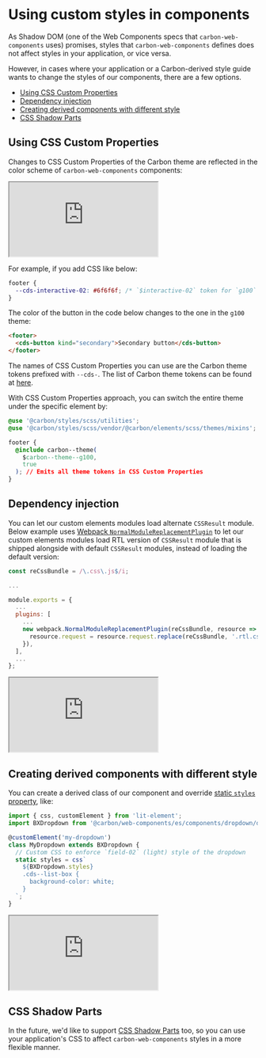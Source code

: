
<Meta title="Introduction/Custom styles" />

# Using custom styles in components

As Shadow DOM (one of the Web Components specs that `carbon-web-components`
uses) promises, styles that `carbon-web-components` defines does not affect
styles in your application, or vice versa.

However, in cases where your application or a Carbon-derived style guide wants
to change the styles of our components, there are a few options.

<!-- START doctoc generated TOC please keep comment here to allow auto update -->
<!-- DON'T EDIT THIS SECTION, INSTEAD RE-RUN doctoc TO UPDATE -->

- [Using CSS Custom Properties](#using-css-custom-properties)
- [Dependency injection](#dependency-injection)
- [Creating derived components with different style](#creating-derived-components-with-different-style)
- [CSS Shadow Parts](#css-shadow-parts)

<!-- END doctoc generated TOC please keep comment here to allow auto update -->

## Using CSS Custom Properties

Changes to CSS Custom Properties of the Carbon theme are reflected in the color
scheme of `carbon-web-components` components:

<iframe
  src="https://codesandbox.io/embed/github/carbon-design-system/carbon-web-components/tree/main/examples/codesandbox/styling/theme-zoning?fontsize=14&hidenavigation=1&theme=light"
  style={{
    width: '100%',
    height: '700px',
    border: 'solid rgba(0,0,0,0.1) 1px',
    boxShadow: 'rgba(0,0,0,0.1) 0 1px 3px 0',
  }}
  title="carbon-web-components-getting-started"
  sandbox="allow-modals allow-forms allow-popups allow-scripts allow-same-origin"></iframe>

For example, if you add CSS like below:

```css
footer {
  --cds-interactive-02: #6f6f6f; /* `$interactive-02` token for `g100` theme */
}
```

The color of the button in the code below changes to the one in the `g100`
theme:

```html
<footer>
  <cds-button kind="secondary">Secondary button</cds-button>
</footer>
```

The names of CSS Custom Properties you can use are the Carbon theme tokens
prefixed with `--cds-`. The list of Carbon theme tokens can be found at
[here](https://github.com/carbon-design-system/carbon/blob/v10.7.0/packages/themes/scss/generated/_themes.scss#L14-L454).

With CSS Custom Properties approach, you can switch the entire theme under the
specific element by:

```css
@use '@carbon/styles/scss/utilities';
@use '@carbon/styles/scss/vendor/@carbon/elements/scss/themes/mixins';

footer {
  @include carbon--theme(
    $carbon--theme--g100,
    true
  ); // Emits all theme tokens in CSS Custom Properties
}
```

## Dependency injection

You can let our custom elements modules load alternate `CSSResult` module. Below
example uses
[Webpack `NormalModuleReplacementPlugin`](https://webpack.js.org/plugins/normal-module-replacement-plugin/)
to let our custom elements modules load RTL version of `CSSResult` module that
is shipped alongside with default `CSSResult` modules, instead of loading the
default version:

```javascript
const reCssBundle = /\.css\.js$/i;

...

module.exports = {
  ...
  plugins: [
    ...
    new webpack.NormalModuleReplacementPlugin(reCssBundle, resource => {
      resource.request = resource.request.replace(reCssBundle, '.rtl.css.js');
    }),
  ],
  ...
};
```

<iframe
  src="https://codesandbox.io/embed/github/carbon-design-system/carbon-web-components/tree/main/examples/codesandbox/rtl?fontsize=14&hidenavigation=1&theme=light"
  style={{
    width: '100%',
    height: '500px',
    border: 'solid rgba(0,0,0,0.1) 1px',
    boxShadow: 'rgba(0,0,0,0.1) 0 1px 3px 0',
  }}
  title="carbon-web-components-getting-started"
  sandbox="allow-modals allow-forms allow-popups allow-scripts allow-same-origin"></iframe>

## Creating derived components with different style

You can create a derived class of our component and override
[static `styles` property](https://lit-element.polymer-project.org/guide/styles#static-styles),
like:

```javascript
import { css, customElement } from 'lit-element';
import BXDropdown from '@carbon/web-components/es/components/dropdown/dropdown';

@customElement('my-dropdown')
class MyDropdown extends BXDropdown {
  // Custom CSS to enforce `field-02` (light) style of the dropdown
  static styles = css`
    ${BXDropdown.styles}
    .cds--list-box {
      background-color: white;
    }
  `;
}
```

<iframe
  src="https://codesandbox.io/embed/github/carbon-design-system/carbon-web-components/tree/main/examples/codesandbox/styling/custom-style?fontsize=14&hidenavigation=1&theme=light"
  style={{
    width: '100%',
    height: '500px',
    border: 'solid rgba(0,0,0,0.1) 1px',
    boxShadow: 'rgba(0,0,0,0.1) 0 1px 3px 0',
  }}
  title="carbon-web-components-getting-started"
  sandbox="allow-modals allow-forms allow-popups allow-scripts allow-same-origin"></iframe>

## CSS Shadow Parts

In the future, we'd like to support
[CSS Shadow Parts](https://www.w3.org/TR/css-shadow-parts-1/) too, so you can
use your application's CSS to affect `carbon-web-components` styles in a more
flexible manner.
